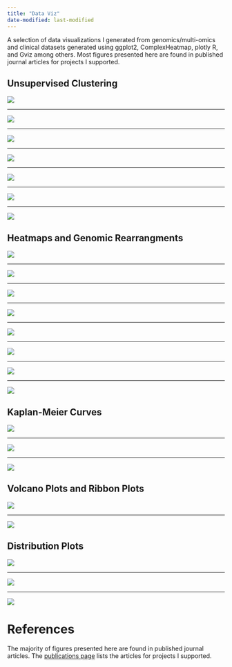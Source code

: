 ```yaml
---
title: "Data Viz"
date-modified: last-modified
---
```


A selection of data visualizations I generated from genomics/multi-omics and clinical datasets generated using ggplot2, ComplexHeatmap, plotly R, and Gviz among others. Most figures presented here are found in published journal articles for projects I supported. 

::: panel-tabset
## Unsupervised Clustering

![](https://haematologica.org/article/download/haematol.2022.281653/75868/81609)

<hr class="hr-dark"></hr>

![](https://dm5migu4zj3pb.cloudfront.net/manuscripts/157000/157101/large/JCI157101.f3.jpg)

<hr class="hr-dark"></hr>

![](https://ash.silverchair-cdn.com/ash/content_public/journal/bloodadvances/5/23/10.1182_bloodadvances.2021004965/2/advancesadv2021004965f2.png?Expires=1730261659&Signature=HIeEpu8Z-RKLUDneKFM~ng-HBauh3plaGCE7A64RYO~ESwuPsFi3fWYl0gnpCrNuzukiC8CttpC0HcWv~R0TzkbkoHLSK0K73FKLirwKSu211OvBcEQ7T6uwYLg42~~QPUz3hDnszIjrKO63pOXOhHIDFoVpYLLVdhf3-WxG3QN5MLZpvjbjc~dDwNrSXihmef8gcpqvKeuNtt2yrc42lr~xLpV3mhHmb59O0CX2kJz3roMOtiLUltLLljJvngMOFbc~mleOC76HbxNXPN-ddp9kf2Tj3XsG1ed61rGTPvUwl1L6n9l74eg~YhHHkDrPvxqiBAy~u1sXkp3nCbE5IQ__&Key-Pair-Id=APKAIE5G5CRDK6RD3PGA)

<hr class="hr-dark"></hr>

![](https://ash.silverchair-cdn.com/ash/content_public/journal/blood/138/13/10.1182_blood.2020009652/9/bloodbld2020009652f4.png?Expires=1730261274&Signature=NlncVp44SrVaOEV01DNCH1GAyLbzpejrMN1J3TMtxcd4Lqaxt2lhaMlvWcXXqWSLenkQOeULtdBjstYTxTtIxotXH9We1fsVJugY-C0Qqcy6UTXmxiijWraRWm8eJ9UXpVcqWpSK9Tb0YSgMe5nFYwD5wg3NKaPV8fAJNaUveA8B79Gyih42mNJBbxf6XSRfFPUoAz641zKmMxJTx2UIS1lWLLKO7lQ4~ZcLXn18z8xbYdpeIVTrrVKPXsya2kIIVrZXOZ~-cwFV1lmJDJ20EIq7uGeT4YY1pxFPGsb6XlgKvgnWYqbKlEidVYP1D8E52~ZQy2nsU~4B66kBKVoKGg__&Key-Pair-Id=APKAIE5G5CRDK6RD3PGA)

<hr class="hr-dark"></hr>

![](https://haematologica.org/article/download/9743/70851/74383)

<hr class="hr-dark"></hr>

![](https://www.biorxiv.org/content/biorxiv/early/2019/05/10/632166/F1.large.jpg?width=800&height=600&carousel=1)

<hr class="hr-dark"></hr>

![](https://ash.silverchair-cdn.com/ash/content_public/journal/blood/132/15/10.1182_blood-2018-05-849059/4/m_blood849059f2.png?Expires=1730211482&Signature=uNHdgEhz-qiPP4TXrnvB~7LZNLzZOuUabjKwRH1Gtfa2PhpCWneuLzebfgsBVgxMEthcozHPww5PYF8GdwIF3thYmAr471IK82ghDR7Hhlnvl5FUpjkD5dXJGzHl5~RpzPOB5f5JFZPimmTcaepMz70JnM7gi3RX408JEYZh9x2dzIvuaS5mzC5l-1hkELaDIgLj4PufkF-ts9Ze5I5s0GDA7FIyGEOVE2Gl7AWCCjHmrSGMU3qgxQCh6ZZrrPxdadlohekf8XE0Mn4JDrr3QY54KUzZwBINrgp0Az1XUyCy14K5tYAtA38bkc4d5ZTHB10Hn0oCk3asUG5Pi1r2Nw__&Key-Pair-Id=APKAIE5G5CRDK6RD3PGA)

## Heatmaps and Genomic Rearrangments

![](https://ash.silverchair-cdn.com/ash/content_public/journal/blood/138/supplement%201/10.1182_blood-2021-148894/1/2356fig01.png?Expires=1730260594&Signature=woDFER9HmrEYktsytu6EJmFpUhkHNzJwB-5BkTTh8-GZ3ai91Jf~AFTWJYivr8hvrZx7dA~DrZDMN7lguBjtY7B-YU6OFxQXt8gdnjFywU26U~Xx2E7pKIdT8ShdfLQUOf2ruDIk~lGMVYto4N2NtNtxsWAjyv1tI5slDREcL7KqSI4AZ-oiAtrvb93cn3tynWFvxZqsu4si-P0xrTA~-XpqUhsgLZiOyhsGP9ux4assv-52v5ahErsjpboAkf3jV7ZSTdDDMPE~OzquAsisfz7LyH~1qsFiSvK~wXjkFwAhrwCnuBuMkBvEEnzvq5ox65~dpBE7UBP8gTiPs1ehxQ__&Key-Pair-Id=APKAIE5G5CRDK6RD3PGA)

<hr class="hr-dark"></hr>

![](https://haematologica.org/article/download/haematol.2022.281653/75868/81611)

<hr class="hr-dark"></hr>

![](https://www.ncbi.nlm.nih.gov/pmc/articles/PMC10038909/bin/nihms-1870608-f0002.jpg)

<hr class="hr-dark"></hr>

![](https://www.biorxiv.org/content/biorxiv/early/2023/01/05/2023.01.05.522945/F3.large.jpg?width=800&height=600&carousel=1)

<hr class="hr-dark"></hr>

![](https://aacr.silverchair-cdn.com/aacr/content_public/journal/clincancerres/26/3/10.1158_1078-0432.ccr-19-1800/2/726fig4.jpeg?Expires=1730262203&Signature=VByPCnZicAOBadSKo-vJAQe-uk5~prlkPmww~fEQLa0zULhNrvwo1AHHnsPATj-UYPNLoV4ZR~Dx-JQVu7jOgkd5gr5dS4NUsN1abycR22tp4j8s76UUue95FkpmJbygEcLLHFWp6FnSTvg4CQmq-77hU7st3jIIrHAJze0Oio0x4t7K2iq8fRKnm6L2yl~o-YRsJrYBvLj5mnSUmp9c9BGf7kWTm0PX4ASTuKBIx1jpEh2DZf5ccOXgqiuUNtZxFYGow0mYcT4V5JQZEz98NnWAiRPXEgoVVeMhe6mcG1cxObBVUS6Q52dMJAvNhdrvDzOAruTYIgzbxX-bQT3EBQ__&Key-Pair-Id=APKAIE5G5CRDK6RD3PGA)

<hr class="hr-dark"></hr>

![](https://haematologica.org/article/download/haematol.2022.281653/75868/81610)

<hr class="hr-dark"></hr>

![](https://ash.silverchair-cdn.com/ash/content_public/journal/blood/138/13/10.1182_blood.2020009652/9/bloodbld2020009652f2.png?Expires=1730261226&Signature=esv~Y1me-93JB2DFkndlRinisQgMS6OaiGIIWA5ty~2Ibp4QMuaxCnl2IRb9HJOj-q3E3dqUgnJkUb1PxiZySIrKxr184VTHjcUYZdbXwesvS-KSOPNfuU38x4CXPAxcD0HArt~~ITXf07QcTemzbBxJ0I6JiRf7TcdV0Ir4iuLIvF1ycCPb~4d1FuJAPVkZ1djo60Qur4E4c1U-7FVa8Pj2nHHR-a-Mr-2FD-JbWHutK88AKLJFmf8OZm90CZ40LiVaGyM~ii4OkBp9u8T5kQ2NLGjra3A-TzwIYssVExSEZ1yGt7rDjxO0t1hgk1PhQLCmCpploJX6XXWWCKlpSg__&Key-Pair-Id=APKAIE5G5CRDK6RD3PGA)

<hr class="hr-dark"></hr>

![](https://aacr.silverchair-cdn.com/aacr/content_public/journal/clincancerres/26/3/10.1158_1078-0432.ccr-19-1800/2/726fig1.jpeg?Expires=1730262240&Signature=jMDKl8pR-UJ2bSsrju-ydYiEHPksf9D3jnHrp6faGx7FXXV9APYD3ZrU0iBFsVWlpb6-fBIF-Cxk26ADVeRAYNTXlLNnSnzjxIG9la~62S~TTTSikIh5wWM17VYo3V0kJ-pl7zuX4KufwY8sggSlC0n05CrliQFj5nBGCDTymenrxslmY2U0itoui66Rv10R7KSLL6-RsRFBNIY0D48aDcev14NXn-FUoo0ZmkeBRXzkY77326V-xUwQreTKo7PSNhX~eexe1Y9YywxqZnUE2W34fhiTo0Zc3ThArvNh2DzPSs8mJank2GZmRC5o3rxvUBr69~s~PD1Jfsmao18r-g__&Key-Pair-Id=APKAIE5G5CRDK6RD3PGA)

## Kaplan-Meier Curves

![](https://media.springernature.com/full/springer-static/image/art%3A10.1038%2Fs41467-022-33244-6/MediaObjects/41467_2022_33244_Fig1_HTML.png?as=webp)

<hr class="hr-dark"></hr>

![](https://media.springernature.com/full/springer-static/image/art%3A10.1038%2Fs41467-022-33244-6/MediaObjects/41467_2022_33244_Fig2_HTML.png?as=webp)

<hr class="hr-dark"></hr>

![](https://ascopubs.org/cms/10.1200/JCO.22.01114/asset/8e1346f4-0978-45c1-8807-96ba2256416f/assets/images/large/jco.22.01114f1.jpg)

## Volcano Plots and Ribbon Plots

![](https://www.biorxiv.org/content/biorxiv/early/2023/01/05/2023.01.05.522945/F2.large.jpg?width=800&height=600&carousel=1)

<hr class="hr-dark"></hr>

![](https://aacr.silverchair-cdn.com/aacr/content_public/journal/clincancerres/26/3/10.1158_1078-0432.ccr-19-1800/2/726fig6.jpeg?Expires=1730262492&Signature=HB3i9MwTmFbb~huZXzBy8HuNR3lVkrZUZr2hAR1Bmv1nYmDTNqAFy74F77xOdci5boqPYWH3~oQTFYMK870Jd1Yp0Fzvd1ZrEnhX~bX5Wz4VhQjDbvCsfy8NJcQAJ27WxSpZqOl7SGM6pcBXSw7N138REge~~S8fWqwFMRUik20a1x7pxNH31mXXYwFH7tZm0UA3leKxRu4NwmaxBoqtKs6h0N1eMYdFffrUNLYtMoCrDVMWSTAV7U3ojKzZzDf5FX-BEhRVoLPzidd-8M7AHNhogPRhLsGtEMmVFaPH~stvd9bAeIHe0Iwcojs1Vi61EVf1wpCwmmzSf8MkWXkFHA__&Key-Pair-Id=APKAIE5G5CRDK6RD3PGA)

## Distribution Plots

![](https://aacr.silverchair-cdn.com/aacr/content_public/journal/clincancerres/26/3/10.1158_1078-0432.ccr-19-1800/2/726fig2.jpeg?Expires=1730262542&Signature=O4XGzni~T58t4eDrHE9kC4NQYDS5dxUbNY5KTlRSVGu9UgY9VSNbG25TELSDOdYjtV0KEWvT0E0Bi1ttE7Vx1~tSXGg30uw3mut2KcDkZfmJTF8xadAJAB64bUqYiBpya5XNm9QKnSx2bOv5YBDd5M6CklMJaJZhk7UgK0duWhy9nPSUeJePeJ~ozNht1wjyBHx~u9bp07sEO2Vx-lDj7ztVjFmlpqO3WOpFmuUBYCe73n0Ztv7ORS6wMb9lNEtg0CelDwNmJDh35dS10m0XzwXQhmlzib6Op9Rcuebl5hvmb9qbqLH68-JrgYoOuMaveVUJPBlots9WWZK~c5ydyQ__&Key-Pair-Id=APKAIE5G5CRDK6RD3PGA)

<hr class="hr-dark"></hr>

![](https://ascopubs.org/cms/10.1200/JCO.22.01114/asset/899c156f-56da-4afd-be60-7029a60cd916/assets/images/large/jco.22.01114f2.jpg)

<hr class="hr-dark"></hr>

![](https://ascopubs.org/cms/10.1200/JCO.22.01114/asset/2c99b21b-0b78-46c4-ad96-32781bf0299d/assets/images/large/jco.22.01114f3.jpg)
:::

# References

The majority of figures presented here are found in published journal articles. The [publications page](../projects/data_visualization.html) lists the articles for projects I supported.  

